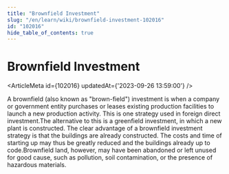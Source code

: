 ```yaml
---
title: "Brownfield Investment"
slug: "/en/learn/wiki/brownfield-investment-102016"
id: "102016"
hide_table_of_contents: true
---
```



# Brownfield Investment

<ArticleMeta id={102016} updatedAt={'2023-09-26 13:59:00'} />
<div className='border-solid border-b border-t-0 my-4 border-[var(--ifm-color-gray-300)]' />

A brownfield (also known as "brown-field") investment is when a company or government entity purchases or leases existing production facilities to launch a new production activity. This is one strategy used in foreign direct investment.The alternative to this is a greenfield investment, in which a new plant is constructed. The clear advantage of a brownfield investment strategy is that the buildings are already constructed. The costs and time of starting up may thus be greatly reduced and the buildings already up to code.Brownfield land, however, may have been abandoned or left unused for good cause, such as pollution, soil contamination, or the presence of hazardous materials.
